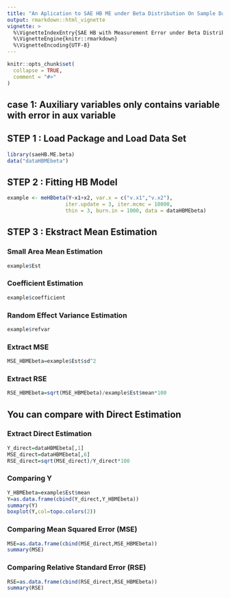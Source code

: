 ```yaml
---
title: "An Aplication to SAE HB ME under Beta Distribution On Sample Data"
output: rmarkdown::html_vignette
vignette: >
  %\VignetteIndexEntry{SAE HB with Measurement Error under Beta Distribution}
  %\VignetteEngine{knitr::rmarkdown}
  %\VignetteEncoding{UTF-8}
---
```


```r
knitr::opts_chunk$set(
  collapse = TRUE,
  comment = "#>"
)
```

## case 1: Auxiliary variables only contains variable with error in aux variable

## STEP 1 : Load Package and Load Data Set
```r
library(saeHB.ME.beta)
data("dataHBMEbeta")
```

## STEP 2 : Fitting HB Model

```r
example <- meHBbeta(Y~x1+x2, var.x = c("v.x1","v.x2"),
                   iter.update = 3, iter.mcmc = 10000,
                   thin = 3, burn.in = 1000, data = dataHBMEbeta)
```

## STEP 3 : Ekstract Mean Estimation

### Small Area Mean Estimation

```r
example$Est
```

### Coefficient Estimation

```r
example$coefficient
```

### Random Effect Variance Estimation

```r
example$refvar
```

### Extract MSE

```r
MSE_HBMEbeta=example$Est$sd^2
```

### Extract RSE

```r
RSE_HBMEbeta=sqrt(MSE_HBMEbeta)/example$Est$mean*100
```

## You can compare with Direct Estimation

### Extract Direct  Estimation

```r
Y_direct=dataHBMEbeta[,1]
MSE_direct=dataHBMEbeta[,6]
RSE_direct=sqrt(MSE_direct)/Y_direct*100
```

### Comparing Y

```r
Y_HBMEbeta=example$Est$mean
Y=as.data.frame(cbind(Y_direct,Y_HBMEbeta))
summary(Y)
boxplot(Y,col=topo.colors(2))
```

### Comparing Mean Squared  Error (MSE)

```r
MSE=as.data.frame(cbind(MSE_direct,MSE_HBMEbeta))
summary(MSE)
```

### Comparing Relative Standard  Error (RSE) 

```r
RSE=as.data.frame(cbind(RSE_direct,RSE_HBMEbeta))
summary(RSE)
```
